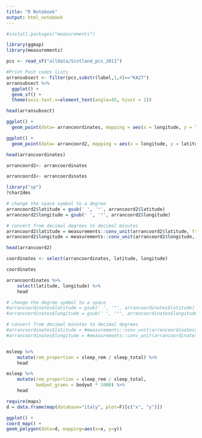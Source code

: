 ```yaml
---
title: "R Notebook"
output: html_notebook
---
```


```r
#install.packages("measurements")
```


```r
library(ggmap)
library(measurements)
```


```r
pcs <- read_sf("alldata/Scotland_pcs_2011")

#Print Post codes lists
arransubsect <- filter(pcs,substr(label,1,4)=="KA27")
arransubsect %>%
  ggplot() +
  geom_sf() +
  theme(axis.text.x=element_text(angle=45, hjust = 1))
```

```r
head(arransubsect)
```


```r
ggplot() +
  geom_point(data= arrancoordinates, mapping = aes(x = longitude, y = latitude))
```
```r
ggplot() +
  geom_point(data= arrancoord2, mapping = aes(x = longitude, y = latitude))
```

```r
head(arrancoordinates)
```

```r
arrancoord2<- arrancoordinates
```

```r
arrancoord3<- arrancoordinates
```

```r
library("sp")
?char2dms
```

```r

# change the space symbol to a degree
arrancoord2$latitude = gsub(' ', '°', arrancoord2$latitude)
arrancoord2$longitude = gsub(' ', '°', arrancoord2$longitude)

# convert from decimal degrees to decimal minutes
arrancoord2$latitude = measurements::conv_unit(arrancoord2$latitude, from = 'dec_deg', to = 'deg_dec_min')
arrancoord2$longitude = measurements::conv_unit(arrancoord2$longitude, from = 'dec_deg', to = 'deg_dec_min')
```

```r
head(arrancoord2)
```


```r
coordinates <- select(arrancoordinates, latitude, longitude)
```

```r
coordinates
```

```r
arrancoordinates %>% 
    select(latitude, longitude) %>% 
    head
```

```r
# change the degree symbol to a space
#arrancoordinates$latitude = gsub(' ', '°', arrancoordinates$latitude)
#arrancoordinates$longitude = gsub(' ', '°', arrancoordinates$longitude)

# convert from decimal minutes to decimal degrees
#arrancoordinates$latitude = #measurements::conv_unit(arrancoordinates$latitude, from = 'dec_deg', to = 'deg_dec_min')
#arrancoordinates$longitude = #measurements::conv_unit(arrancoordinates$longitude, from = 'dec_deg', to = 'deg_dec_min')
```

```r

```


```r
msleep %>% 
    mutate(rem_proportion = sleep_rem / sleep_total) %>%
    head
```


```r
msleep %>% 
    mutate(rem_proportion = sleep_rem / sleep_total, 
           bodywt_grams = bodywt * 1000) %>%
    head
```


```r
require(maps)
d = data.frame(map(database="italy", plot=F)[c("x", "y")])
```

```r
ggplot() +
coord_map() +
geom_polygon(data=d, mapping=aes(x=x, y=y))
```


